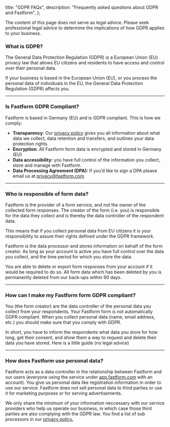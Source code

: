 
  title: "GDPR FAQs",
  description: "Frequently asked questions about GDPR and Fastform",
};

<Callout title="No legal advice" type="note">
  The content of this page does not serve as legal advice. Please seek professional legal advice to determine
  the implications of how GDPR applies to your business.
</Callout>

### **What is GDPR?**

The General Data Protection Regulation (GDPR) is a European Union (EU) privacy law that allows EU citizens and residents to have access and control over their personal data.

If your business is based in the European Union (EU), or you process the personal data of individuals in the EU, the General Data Protection Regulation (GDPR) affects you.

---

### **Is Fastform GDPR Compliant?**

Fastform is based in Germany (EU) and is GDPR compliant. This is how we comply:

- **Transparency**: Our [privacy policy](/privacy) gives you all information about what data we collect, data retention and transfers, and outlines your data protection rights.
- **Encryption**: All Fastform form data is encrypted and stored in Germany (EU)
- **Data accessibility:** you have full control of the information you collect, store and manage with Fastform.
- **Data Processing Agreement (DPA):** If you’d like to sign a DPA please email us at privacy@fastform.com

---

### **Who is responsible of form data?**

Fastform is the provider of a form service, and not the owner of the collected form responses. The creator of the form (i.e. you) is responsible for the data they collect and is thereby the data controller of the respondent data.

This means that if you collect personal data from EU citizens it is your responsibility to assure their rights defined under the GDPR framework.

Fastform is the data processor and stores information on behalf of the form creator. As long as your account is active you have full control over the data you collect, and the time period for which you store the data.

You are able to delete or export form responses from your account if it would be required to do so. All form data which has been deleted by you is permanently deleted from our back-ups within 90 days.

---

### **How can I make my Fastform form GDPR compliant?**

You (the form creator) are the data controller of the personal data you collect from your respondents. Your Fastform form is not automatically GDPR compliant. When you collect personal data (name, email address, etc.) you should make sure that you comply with GDPR.

In short, you have to inform the respondents what data you store for how long, get their consent, and show them a way to request and delete their data you have stored. Here is a little guide (no legal advice)

---

### **How does Fastform use personal data?**

Fastform acts as a data controller in the relationship between Fastform and our users (everyone using the service under [app.fastform.com](http://app.fastform.com) with an account). You give us personal data like registration information in order to use our service. Fastform does not sell personal data to third parties or use it for marketing purposes or for serving advertisements.

We only share the minimum of your information neccessary with our service providers who help us operate our business, in which case those third parties are also complying with the GDPR law. You find a list of sub processors in our [privacy policy.](https://fastform.com/privacy-policy)


